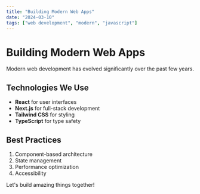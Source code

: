 ```yaml
---
title: "Building Modern Web Apps"
date: "2024-03-10"
tags: ["web development", "modern", "javascript"]
---
```


# Building Modern Web Apps

Modern web development has evolved significantly over the past few years.

## Technologies We Use

- **React** for user interfaces
- **Next.js** for full-stack development
- **Tailwind CSS** for styling
- **TypeScript** for type safety

## Best Practices

1. Component-based architecture
2. State management
3. Performance optimization
4. Accessibility

Let's build amazing things together!